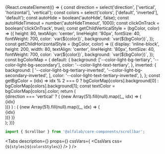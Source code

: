 

<Meta title='Components/Scrollbar' component={Scrollbar} />

<!-- Canvas -->

<Story name='Scrollbar'>
    {React.createElement(() => {
        const direction = select('direction', ['vertical', 'horizontal'], 'vertical');
        const colors = select('colors', ['default', 'inverted'], 'default');
        const autoHide = boolean('autoHide', false);
        const autoHideTimeout = number('autoHideTimeout', 1000);
        const clickOnTrack = boolean('clickOnTrack', true);
        const getChildVerticalStyle = (bgColor, color) => ({
            height: 80,
            textAlign: 'center',
            lineHeight: '80px',
            fontSize: 40,
            fontWeight: 700,
            color: `var(${color})`,
            background: `var(${bgColor})`,
        });
        const getChildHorizontalStyle = (bgColor, color) => ({
            display: 'inline-block',
            height: 200,
            width: 80,
            textAlign: 'center',
            lineHeight: '80px',
            fontSize: 40,
            fontWeight: 700,
            color: `var(${color})`,
            background: `var(${bgColor})`,
        });
        const bgColorMap = {
            default: {
                background: ['--color-light-bg-tertiary', '--color-light-bg-secondary'],
                color: '--color-light-text-tertiary',
            },
            inverted: {
                background: [
                    '--color-light-bg-tertiary-inverted',
                    '--color-light-bg-secondary-inverted',
                ],
                color: '--color-light-text-tertiary-inverted',
            },
        };
        const getBgColor = (idx) =>
            idx % 2 === 0 ? bgColorMap[colors].background[0] : bgColorMap[colors].background[1];
        const textColor = bgColorMap[colors].color;
        return (
            <div
                style={{
                    backgroundColor:
                        colors === 'inverted'
                            ? 'var(--color-light-bg-primary-inverted)'
                            : 'transparent',
                    padding: '8px',
                    position: 'absolute',
                    top: 0,
                    left: 0,
                    right: 0,
                    bottom: 0,
                }}
            >
                {direction === 'vertical' ? (
                    <Scrollbar
                        style={{ height: 200, width: 1000 }}
                        autoHide={autoHide}
                        colors={colors}
                        autoHideTimeout={autoHideTimeout}
                        clickOnTrack={clickOnTrack}
                    >
                        {new Array(51).fill(null).map((_, idx) => (
                            <div
                                key={idx}
                                style={getChildVerticalStyle(getBgColor(idx), textColor)}
                            >
                                {idx}
                            </div>
                        ))}
                    </Scrollbar>
                ) : (
                    <Scrollbar
                        style={{ height: 200, width: 1000, whiteSpace: 'nowrap' }}
                        autoHide={autoHide}
                        colors={colors}
                        autoHideTimeout={autoHideTimeout}
                        clickOnTrack={clickOnTrack}
                    >
                        {new Array(51).fill(null).map((_, idx) => (
                            <div
                                key={idx}
                                style={getChildHorizontalStyle(getBgColor(idx), textColor)}
                            >
                                {idx}
                            </div>
                        ))}
                    </Scrollbar>
                )}
            </div>
        );
    })}
</Story>

<!-- Docs -->

<ComponentHeader
    name='Scrollbar'
    version={version}
    package='@alfalab/core-components/scrollbar'
    design='https://www.figma.com/file/cdNnkh2QdxuvYLrBm4cubM/Web-%3A%3A-Core-Default-Components?node-id=186%3A20513'
/>

```jsx
import { Scrollbar } from '@alfalab/core-components/scrollbar';
```

<Tabs
    description={<Description />}
    props={<ArgsTable of={ScrollbarTS} />}
    cssVars={
        <CssVars
            css={`
                ${styles}${colorsStyles}
            `}
        />
    }
/>
